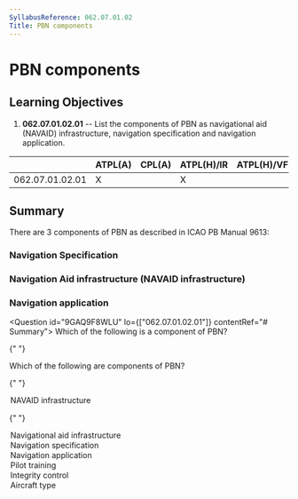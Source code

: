 ```yaml
---
SyllabusReference: 062.07.01.02
Title: PBN components
---
```


# PBN components

## Learning Objectives

1.  **062.07.01.02.01** -- List the components of PBN as navigational aid
    (NAVAID) infrastructure, navigation specification and navigation application.

|                 | ATPL(A) | CPL(A) | ATPL(H)/IR | ATPL(H)/VFR | CPL(H) | IR  | CBIR(A) |
| --------------- | ------- | ------ | ---------- | ----------- | ------ | --- | ------- |
| 062.07.01.02.01 | X       |        | X          |             |        | X   |         |

## Summary

There are 3 components of PBN as described in ICAO PB Manual 9613:

### Navigation Specification

### Navigation Aid infrastructure (NAVAID infrastructure)

### Navigation application

<Question id="9GAQ9F8WLU" lo={["062.07.01.02.01"]} contentRef="# Summary">
  <Text variant="oneCorrect">
    Which of the following is a component of PBN?
  </Text>

{" "}

<Text variant="multipleCorrect" select={5}>
  Which of the following are components of PBN?
</Text>

{" "}

<Option correct key="1">
  NAVAID infrastructure
</Option>

{" "}

<Option correct key="1">
  Navigational aid infrastructure
</Option>

  <Option correct>Navigation specification</Option>
  <Option correct>Navigation application</Option>
  <Option>Pilot training</Option>
  <Option>Integrity control</Option>
  <Option>Aircraft type</Option>
</Question>
